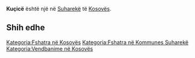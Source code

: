 {{Fshat në 
 | Emri                = Kuçicë
 | EmriAlt                = 
 | NAME_SHORT_FORM=      
 | NAME_GENERIC=      
 | NAME_SORT_NAME_RO=      KUCICE
 | FULL_NAME_RO = Kuçicë
 | FULL_NAME_ND_RO=Kucice
 | SORT_NAME_RG=KUCICE
 | FULL_NAME_RG=Kuçicë
 | FULL_NAME_ND_RG=Kucice
 | SRP_NAME_SHORT_FORM=      
 | SRP_NAME_GENERIC=      
 | SRP_NAME_SORT_NAME_RO=      
 | SRP_FULL_NAME_RO = 
 | SRP_FULL_NAME_ND_RO=
 | SRP_SORT_NAME_RG=
 | SRP_FULL_NAME_RG=
 | SRP_FULL_NAME_ND_RG=
 | Emri (Rasa dhanore) = 
 | Figura              = 
 | Shteti              = Kosovo
 | Komuna              = Suharekë
 | Kodi postar         = 
 | Sipërfaqja          = 

 | Popullsia           = 

 | Regj. i popullsisë  = 
 | Dend. e popullsisë  = 
 | Faqja zyrtare       = 
 <!--- Koordinatat ----> 
 | Gjerësia            = 42.807778
 | Gjatësia            = 20.773056
 | Lartësia            = 
}}
'''Kuçicë''' është një [[]] në [[Suharekë]] të [[Kosovës]].

<!-- == Gjeografia == -->
<!-- == Historia == -->
<!-- == Demografia == -->
== Shih edhe ==
{{Komuna Suharekë}}
{{Kosovo-Administrata-Cung}}

[[Kategoria:Fshatra në Kosovës]]
[[Kategoria:Fshatra në Kommunes Suharekë]]
[[Kategoria:Vendbanime në Kosovës]]